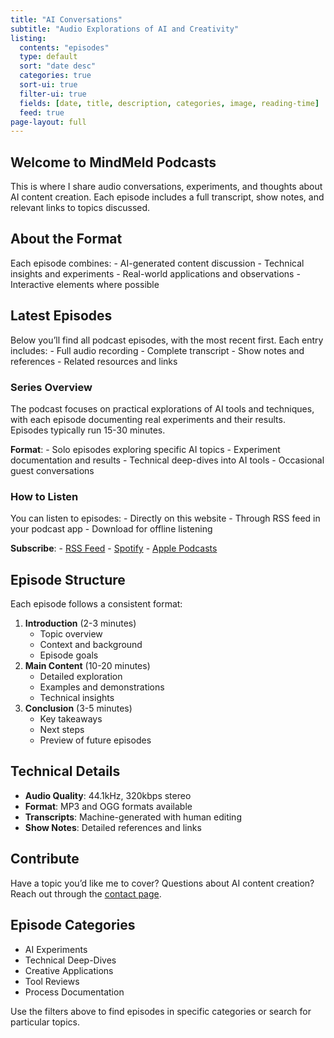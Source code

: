 ```yaml
---
title: "AI Conversations"
subtitle: "Audio Explorations of AI and Creativity"
listing:
  contents: "episodes"
  type: default
  sort: "date desc"
  categories: true
  sort-ui: true
  filter-ui: true
  fields: [date, title, description, categories, image, reading-time]
  feed: true
page-layout: full
---
```


:::{.column-page}
# Welcome to MindMeld Podcasts

This is where I share audio conversations, experiments, and thoughts about AI content creation. Each episode includes a full transcript, show notes, and relevant links to topics discussed.

:::{.callout-note}
## About the Format
Each episode combines:
- AI-generated content discussion
- Technical insights and experiments
- Real-world applications and observations
- Interactive elements where possible
:::

## Latest Episodes

Below you'll find all podcast episodes, with the most recent first. Each entry includes:
- Full audio recording
- Complete transcript
- Show notes and references
- Related resources and links

:::{.grid}

:::{.g-col-12 .g-col-md-6}
### Series Overview
The podcast focuses on practical explorations of AI tools and techniques, with each episode documenting real experiments and their results. Episodes typically run 15-30 minutes.

**Format**:
- Solo episodes exploring specific AI topics
- Experiment documentation and results
- Technical deep-dives into AI tools
- Occasional guest conversations
:::

:::{.g-col-12 .g-col-md-6}
### How to Listen
You can listen to episodes:
- Directly on this website
- Through RSS feed in your podcast app
- Download for offline listening

**Subscribe**:
- [RSS Feed](/podcasts/feed.xml)
- [Spotify](https://spotify.com)
- [Apple Podcasts](https://podcasts.apple.com)
:::

:::

## Episode Structure

Each episode follows a consistent format:

1. **Introduction** (2-3 minutes)
   - Topic overview
   - Context and background
   - Episode goals

2. **Main Content** (10-20 minutes)
   - Detailed exploration
   - Examples and demonstrations
   - Technical insights

3. **Conclusion** (3-5 minutes)
   - Key takeaways
   - Next steps
   - Preview of future episodes

## Technical Details

- **Audio Quality**: 44.1kHz, 320kbps stereo
- **Format**: MP3 and OGG formats available
- **Transcripts**: Machine-generated with human editing
- **Show Notes**: Detailed references and links

:::{.callout-tip}
## Contribute
Have a topic you'd like me to cover? Questions about AI content creation? Reach out through the [contact page](/about#contact).
:::

## Episode Categories

- AI Experiments
- Technical Deep-Dives
- Creative Applications
- Tool Reviews
- Process Documentation

Use the filters above to find episodes in specific categories or search for particular topics.
:::